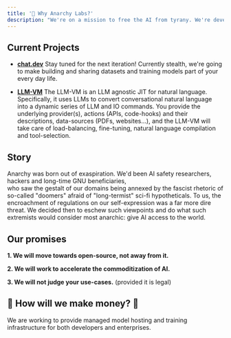 ```yaml
---
title: '🤔 Why Anarchy Labs?'
description: "We're on a mission to free the AI from tyrany. We're developers who've grown tired of AI safety rhetoric meaning locked-down APIs with inconsistent support."
---
```


## Current Projects


- **[chat.dev](https://chat.dev)** Stay tuned for the next iteration!  Currently stealth, we're going to make building and sharing datasets and training models part of your every day life.

- **[LLM-VM](https://anarchy.ai/welcome/llm_vm)** The LLM-VM is an LLM agnostic JIT for natural language. Specifically, it uses LLMs to convert conversational natural language into a dynamic series of LLM and IO commands. You provide the underlying provider(s), actions (APIs, code-hooks) and their descriptions, data-sources (PDFs, websites...), and the LLM-VM will take care of load-balancing, fine-tuning, natural language compilation and tool-selection.

## Story

Anarchy was born out of exaspiration. We'd been AI safety researchers, hackers and long-time GNU beneficiaries,  
who saw the gestalt of our domains being annexed by the fascist rhetoric of so-called "doomers" afraid 
of "long-termist" sci-fi hypotheticals.  To us, the encroachment of regulations on our self-expression 
was a far more dire threat.  We decided then to eschew such viewpoints and do what such extremists would consider 
most anarchic: give AI access to the world.

## Our promises

**1. We will move towards open-source, not away from it.**

**2. We will work to accelerate the commoditization of AI.**

**3. We will not judge your use-cases.** (provided it is legal)

## 💸 How will we make money? 💸

We are working to provide managed model hosting and training infrastructure for both developers and enterprises.

